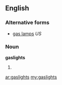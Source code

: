 ==English==

===Alternative forms===
* [[gas lamps]] ''US''

===Noun===
'''gaslights'''

# {{British}} {{plural of|[[gaslight]]}}

[[ar:gaslights]]
[[my:gaslights]]